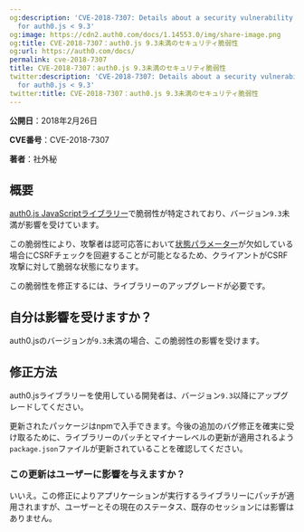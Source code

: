 ```yaml
---
og:description: 'CVE-2018-7307: Details about a security vulnerability identified
  for auth0.js < 9.3'
og:image: https://cdn2.auth0.com/docs/1.14553.0/img/share-image.png
og:title: CVE-2018-7307：auth0.js 9.3未満のセキュリティ脆弱性
og:url: https://auth0.com/docs/
permalink: cve-2018-7307
title: CVE-2018-7307：auth0.js 9.3未満のセキュリティ脆弱性
twitter:description: 'CVE-2018-7307: Details about a security vulnerability identified
  for auth0.js < 9.3'
twitter:title: CVE-2018-7307：auth0.js 9.3未満のセキュリティ脆弱性
---
```


**公開日**：2018年2月26日

**CVE番号**：CVE-2018-7307

**著者**：社外秘

## 概要

[auth0.js JavaScriptライブラリー](/libraries/auth0js)で脆弱性が特定されており、バージョン`9.3`未満が影響を受けています。

この脆弱性により、攻撃者は認可応答において[状態パラメーター](/protocols/oauth2/oauth-state)が欠如している場合にCSRFチェックを回避することが可能となるため、クライアントがCSRF攻撃に対して脆弱な状態になります。

この脆弱性を修正するには、ライブラリーのアップグレードが必要です。

## 自分は影響を受けますか？

auth0.jsのバージョンが`9.3`未満の場合、この脆弱性の影響を受けます。

## 修正方法

auth0.jsライブラリーを使用している開発者は、バージョン`9.3`以降にアップグレードしてください。

更新されたパッケージはnpmで入手できます。今後の追加のバグ修正を確実に受け取るために、ライブラリーのパッチとマイナーレベルの更新が適用されるよう`package.json`ファイルが更新されていることを確認してください。



### この更新はユーザーに影響を与えますか？

いいえ。この修正によりアプリケーションが実行するライブラリーにパッチが適用されますが、ユーザーとその現在のステータス、既存のセッションには影響はありません。